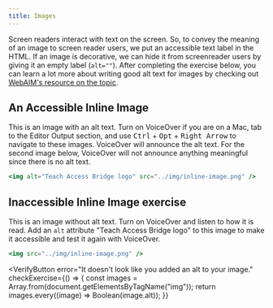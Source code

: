 ```yaml
---
title: Images
---
```



Screen readers interact with text on the screen. So, to convey the meaning of an image to screen reader users, we put an accessible text label in the HTML. If an image is decorative, we can hide it from screenreader users by giving it an empty label (`alt=""`). After completing the exercise below, you can learn a lot more about writing good alt text for images by checking out [WebAIM's resource on the topic](http://webaim.org/techniques/alttext/).

## An Accessible Inline Image

This is an image with an alt text. Turn on VoiceOver if you are on a Mac, tab to the Editor Output section, and use <kbd>Ctrl</kbd> + <kbd>Opt</kbd> + <kbd>Right Arrow</kbd> to navigate to these images. VoiceOver will announce the alt text. For the second image below, VoiceOver will not announce anything meaningful since there is no alt text.

```jsx live
<img alt="Teach Access Bridge logo" src="../img/inline-image.png" />
```

## Inaccessible Inline Image exercise

This is an image without alt text. Turn on VoiceOver and listen to how it is read. Add an `alt` attribute "Teach Access Bridge logo" to this image to make it accessible and test it again with VoiceOver.

```jsx live
<img src="../img/inline-image.png" />
```

<VerifyButton
  error="It doesn't look like you added an alt to your image."
  checkExercise={() => {
    const images = Array.from(document.getElementsByTagName("img"));
    return images.every((image) => Boolean(image.alt));
  }}
></VerifyButton>
